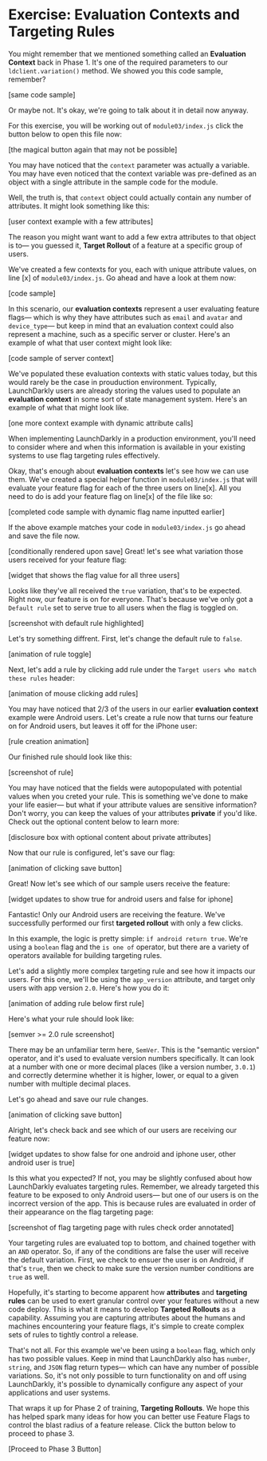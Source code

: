 # Exercise: Evaluation Contexts and Targeting Rules

You might remember that we mentioned something called an **Evaluation Context** back in Phase 1. It's one of the required parameters to our `ldclient.variation()` method. We showed you this code sample, remember?

[same code sample]

Or maybe not. It's okay, we're going to talk about it in detail now anyway.

For this exercise, you will be working out of `module03/index.js` click the button below to open this file now:

[the magical button again that may not be possible]

You may have noticed that the `context` parameter was actually a variable. You may have even noticed that the context variable was pre-defined as an object with a single attribute in the sample code for the module.

Well, the truth is, that `context` object could actually contain any number of attributes. It might look something like this:

[user context example with a few attributes]

The reason you might want want to add a few extra attributes to that object is to— you guessed it, **Target Rollout** of a feature at a specific group of users.

We've created a few contexts for you, each with unique attribute values, on line [x] of `module03/index.js`. Go ahead and have a look at them now:

[code sample]

In this scenario, our **evaluation contexts** represent a user evaluating feature flags— which is why they have attributes such as `email` and `avatar` and `device_type`— but keep in mind that an evaluation context could also represent a machine, such as a specific server or cluster. Here's an example of what that user context might look like:

[code sample of server context]

We've populated these evaluation contexts with static values today, but this would rarely be the case in prouduction environment. Typically, LaunchDarkly users are already storing the values used to populate an **evaluation context** in some sort of state management system. Here's an example of what that might look like.

[one more context example with dynamic attribute calls]

When implementing LaunchDarkly in a production environment, you'll need to consider where and when this information is available in your existing systems to use flag targeting rules effectively.

Okay, that's enough about **evaluation contexts** let's see how we can use them. We've created a special helper function in `module03/index.js` that will evaluate your feature flag for each of the three users on line[x]. All you need to do is add your feature flag on line[x] of the file like so:

[completed code sample with dynamic flag name inputted earlier]

If the above example matches your code in `module03/index.js` go ahead and save the file now.

[conditionally rendered upon save] Great! let's see what variation those users received for your feature flag:

[widget that shows the flag value for all three users]

Looks like they've all received the `true` variation, that's to be expected. Right now, our feature is on for everyone. That's because we've only got a `Default rule` set to serve true to all users when the flag is toggled on.

[screenshot with default rule highlighted]

Let's try something diffrent. First, let's change the default rule to `false`.

[animation of rule toggle]

Next, let's add a rule by clicking add rule under the `Target users who match these rules` header:

[animation of mouse clicking add rules]

You may have noticed that 2/3 of the users in our earlier **evaluation context** example were Android users. Let's create a rule now that turns our feature on for Android users, but leaves it off for the iPhone user:

[rule creation animation]

Our finished rule should look like this:

[screenshot of rule]

You may have noticed that the fields were autopopulated with potential values when you creted your rule. This is something we've done to make your life easier— but what if your attribute values are sensitive information? Don't worry, you can keep the values of your attributes **private** if you'd like. Check out the optional content below to learn more:

[disclosure box with optional content about private attributes]

Now that our rule is configured, let's save our flag:

[animation of clicking save button]

Great! Now let's see which of our sample users receive the feature:

[widget updates to show true for android users and false for iphone]

Fantastic! Only our Android users are receiving the feature. We've successfully performed our first **targeted rollout** with only a few clicks.

In this example, the logic is pretty simple: `if android return true`. We're using a `boolean` flag and the `is one of` operator, but there are a variety of operators available for building targeting rules. 

Let's add a slightly more complex targeting rule and see how it impacts our users. For this one, we'll be using the `app_version` attribute, and target only users with app version `2.0`. Here's how you do it:

[animation of adding rule below first rule]

Here's what your rule should look like:

[semver >= 2.0 rule screenshot]

There may be an unfamiliar term here, `SemVer`. This is the "semantic version" operator, and it's used to evaluate version numbers specifically. It can look at a number with one or more decimal places (like a version number, `3.0.1`) and correctly determine whether it is higher, lower, or equal to a given number with multiple decimal places.

Let's go ahead and save our rule changes.

[animation of clicking save button]

Alright, let's check back and see which of our users are receiving our feature now:

[widget updates to show false for one android and iphone user, other android user is true]

Is this what you expected? If not, you may be slightly confused about how LaunchDarkly evaluates targeting rules. Remember, we already targeted this feature to be exposed to only Android users— but one of our users is on the incorrect version of the app. This is because rules are evaluated in order of their appearance on the flag targeting page:

[screenshot of flag targeting page with rules check order annotated]

Your targeting rules are evaluated top to bottom, and chained together with an `AND` operator. So, if any of the conditions are false the user will receive the default variation. First, we check to ensuer the user is on Android, if that's `true`, then we check to make sure the version number conditions are `true` as well.

Hopefully, it's starting to become apparent how **attributes** and **targeting rules** can be used to exert granular control over your features without a new code deploy. This is what it means to develop **Targeted Rollouts** as a capability. Assuming you are capturing attributes about the humans and machines encountering your feature flags, it's simple to create complex sets of rules to tightly control a release.

That's not all. For this example we've been using a `boolean` flag, which only has two possible values. Keep in mind that LaunchDarkly also has `number`, `string`, and `JSON` flag return types— which can have any number of possible variations. So, it's not only possible to turn functionality on and off using LaunchDarkly, it's possible to dynamically configure any aspect of your applications and user systems.

That wraps it up for Phase 2 of training, **Targeting Rollouts**. We hope this has helped spark many ideas for how you can better use Feature Flags to control the blast radius of a feature release. Click the button below to proceed to phase 3.

[Proceed to Phase 3 Button]
